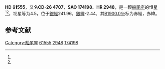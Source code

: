 {{Starbox begin
| name = HD 61555
}}
{{Starbox observe
| epoch = [[J2000.0|J2000.0]]
| constell = [[船尾座|船尾座]]<ref name=SIMBAD>{{cite web
 | url=http://simbad.u-strasbg.fr/simbad/sim-id?Ident=HR+2948
 | title=Pulsating variable Star
 | publisher=Centre de Données astronomiques de Strasbourg
 | work=SIMBAD
 | accessdate=2012-07-13
 | archive-date=2016-03-18
 | archive-url=https://web.archive.org/web/20160318161053/http://simbad.u-strasbg.fr/simbad/sim-id?Ident=HR+2948
 | dead-url=no
 }}</ref><ref name=DATA>{{cite web
 | url=http://vizier.u-strasbg.fr/viz-bin/VizieR-5?-out.add=.&-source=5050&-corr=PK=HR&-out.max=9999&HR=2948
 | title=VizieR Detailed Page
 | accessdate=2012-07-13
 | archive-date=2016-03-05
 | archive-url=https://web.archive.org/web/20160305064124/http://vizier.u-strasbg.fr/viz-bin/VizieR-5?-out.add=.&-source=5050&-corr=PK=HR&-out.max=9999&HR=2948
 | dead-url=no
 }}</ref>
| 星官 = 
| ra = {{RA|7|38|49.3}}<ref name=SIMBAD /><ref name=DATA />
| dec = {{DEC|-26|48|6}}<ref name=SIMBAD /><ref name=DATA />
| appmag_v = 4.5<ref name=SIMBAD /><ref name=DATA />
}}
{{Starbox character
| class = B6V<ref name=SIMBAD /><ref name=DATA />
| b-v = -0.17<ref name=SIMBAD /><ref name=DATA />
| u-b = -0.57<ref name=SIMBAD /><ref name=DATA />
| r-i = -0.16<ref name=SIMBAD /><ref name=DATA />
| variable = 
}}
{{Starbox astrometry
| radial_v = -0.57
| prop_mo_ra = 24
| parallax = 0.01
| p_error =
}}
{{Starbox catalog
| names =CD-26 4707，[[SAO星表|SAO]] 174198，[[HD星表|HD]] 61555，[[HR星表|HR]] 2948}}
{{Starbox reference |Simbad=HR+2948}}
{{Starbox end}}

'''HD 61555'''，又名'''CD-26 4707'''，'''SAO 174198'''、'''HR 2948'''，是一颗[[船尾座|船尾座]]的恒星<ref name=SIMBAD /><ref name=DATA />，视星等为4.5，位于[[銀道座標系|銀經]]241.96，[[銀道座標系|銀緯]]-2.44，其[[B1900.0|B1900.0]]坐标为赤經{{RA|7|34|43.4}}，赤緯{{DEC|-26|-2.44|27}}。

== 参考文献 ==
{{reflist}}

{{star-stub}}

[[Category:船尾座|Category:船尾座]]
[[Category:HD和HDE天體|61555]]
[[Category:HR天體|2948]]
[[Category:SAO天體|174198]]